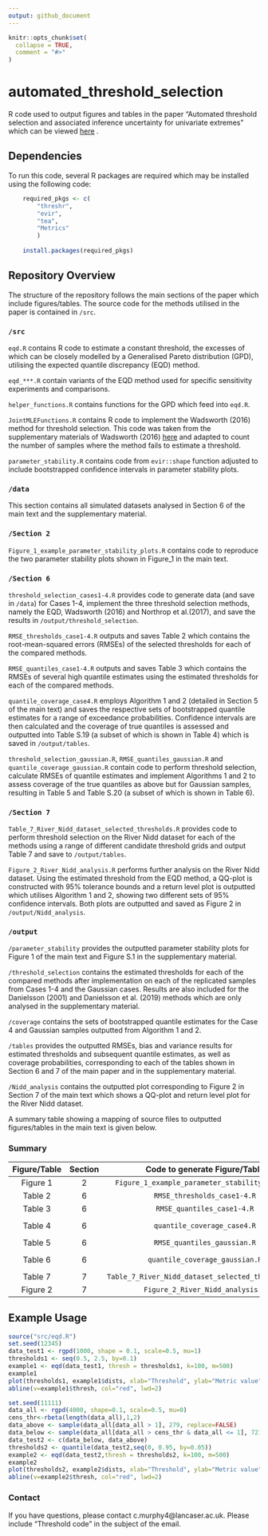 ```yaml
---
output: github_document
---
```


<!-- README.md is generated from README.Rmd. Please edit that file -->

```r
knitr::opts_chunk$set(
  collapse = TRUE,
  comment = "#>"
)
```

# automated_threshold_selection

<!-- badges: start -->
<!-- badges: end -->

R code used to output figures and tables in the paper "Automated threshold selection and associated inference uncertainty for univariate extremes" which can be viewed  [here](https://www.tandfonline.com/doi/full/10.1080/00401706.2024.2421744) .

## Dependencies
To run this code, several R packages are required which may be installed using the following code:

```r
    required_pkgs <- c(
        "threshr",
        "evir",
        "tea",
        "Metrics"
        )
        
    install.packages(required_pkgs)

```

## Repository Overview
The structure of the repository follows the main sections of the paper which include figures/tables. The source code for the methods utilised in the paper is contained in `/src`. 

### `/src`

`eqd.R` contains R code to estimate a constant threshold, the excesses of which can be closely modelled by a Generalised Pareto distribution (GPD), utilising the expected quantile discrepancy (EQD) method.

`eqd_***.R` contain variants of the EQD method used for specific sensitivity experiments and comparisons.    

`helper_functions.R` contains functions for the GPD which feed into `eqd.R`.

`JointMLEFunctions.R` contains R code to implement the Wadsworth (2016) method for threshold selection. This code was taken from the supplementary materials of Wadsworth (2016) [here](https://www.tandfonline.com/doi/abs/10.1080/00401706.2014.998345) and adapted to count the number of samples where the method fails to estimate a threshold.  

`parameter_stability.R` contains code from `evir::shape` function adjusted to include bootstrapped confidence intervals in parameter stability plots.

### `/data`

This section contains all simulated datasets analysed in Section 6 of the main text and the supplementary material.

### `/Section 2`

`Figure_1_example_parameter_stability_plots.R` contains code to reproduce the two parameter stability plots shown in Figure_1 in the main text.

### `/Section 6`

`threshold_selection_cases1-4.R` provides code to generate data (and save in `/data`) for Cases 1-4, implement the three threshold selection methods, namely the EQD, Wadsworth (2016) and Northrop et al.(2017), and save the results in `/output/threshold_selection`.

`RMSE_thresholds_case1-4.R` outputs and saves Table 2 which contains the root-mean-squared errors (RMSEs) of the selected thresholds for each of the compared methods.

`RMSE_quantiles_case1-4.R` outputs and saves Table 3 which contains the RMSEs of several high quantile estimates using the estimated thresholds for each of the compared methods.

`quantile_coverage_case4.R` employs Algorithm 1 and 2 (detailed in Section 5 of the main text) and saves the respective sets of bootstrapped quantile estimates for a range of exceedance probabilities. Confidence intervals are then calculated and the coverage of true quantiles is assessed and outputted into Table S.19 (a subset of which is shown in Table 4) which is saved in `/output/tables`.

`threshold_selection_gaussian.R`, `RMSE_quantiles_gaussian.R` and `quantile_coverage_gaussian.R` contain code to perform threshold selection, calculate RMSEs of quantile estimates and implement Algorithms 1 and 2 to assess coverage of the true quantiles as above but for Gaussian samples, resulting in Table 5 and Table S.20 (a subset of which is shown in Table 6).

### `/Section 7`

`Table_7_River_Nidd_dataset_selected_thresholds.R` provides code to perform threshold selection on the River Nidd dataset for each of the methods using a range of different candidate threshold grids and output Table 7 and save to `/output/tables`.

`Figure_2_River_Nidd_analysis.R` performs further analysis on the River Nidd dataset. Using the estimated threshold from the EQD method, a QQ-plot is constructed with 95% tolerance bounds and a return level plot is outputted which utilises Algorithm 1 and 2, showing two different sets of 95% confidence intervals. Both plots are outputted and saved as Figure 2 in `/output/Nidd_analysis`. 

### `/output`

`/parameter_stability` provides the outputted parameter stability plots for Figure 1 of the main text and Figure S.1 in the supplementary material.

`/threshold_selection` contains the estimated thresholds for each of the compared methods after implementation on each of the replicated samples from Cases 1-4 and the Gaussian cases. Results are also included for the Danielsson (2001) and Danielsson et al. (2019) methods which are only analysed in the supplementary material.

`/coverage` contains the sets of bootstrapped quantile estimates for the Case 4 and Gaussian samples outputted from Algorithm 1 and 2.

`/tables` provides the outputted RMSEs, bias and variance results for estimated thresholds and subsequent quantile estimates, as well as coverage probabilities, corresponding to each of the tables shown in Section 6 and 7 of the main paper and in the supplementary material.

`/Nidd_analysis` contains the outputted plot corresponding to Figure 2 in Section 7 of the main text which shows a QQ-plot and return level plot for the River Nidd dataset.

A summary table showing a mapping of source files to outputted figures/tables in the main text is given below.

### Summary

| Figure/Table | Section | Code to generate Figure/Table | Dependencies | 
| :-----: | :-----: | :-----: | :-----: |
| Figure 1 | 2 | `Figure_1_example_parameter_stability_plots.R` |`parameter_stability.R` | 
| Table 2 | 6 | `RMSE_thresholds_case1-4.R` |`threshold_selection_cases1-4.R` |
| Table 3 | 6 |`RMSE_quantiles_case1-4.R` |`threshold_selection_cases1-4.R` | 
| Table 4 | 6 | `quantile_coverage_case4.R` |`threshold_selection_cases1-4.R` , `eqd.R` | 
| Table 5 | 6 | `RMSE_quantiles_gaussian.R` |`threshold_selection_gaussian.R` | 
| Table 6 | 6 |`quantile_coverage_gaussian.R` | `threshold_selection_gaussian.R`, `eqd.R` | 
| Table 7 | 7 | `Table_7_River_Nidd_dataset_selected_thresholds.R` | `eqd.R`, `JointMLEFunctions.R` | 
| Figure 2 | 7 | `Figure_2_River_Nidd_analysis.R` | `eqd.R` | 


## Example Usage 

```r

source("src/eqd.R")
set.seed(12345)
data_test1 <- rgpd(1000, shape = 0.1, scale=0.5, mu=1)
thresholds1 <- seq(0.5, 2.5, by=0.1)
example1 <- eqd(data_test1, thresh = thresholds1, k=100, m=500)
example1
plot(thresholds1, example1$dists, xlab="Threshold", ylab="Metric value")
abline(v=example1$thresh, col="red", lwd=2)

set.seed(11111)
data_all <- rgpd(4000, shape=0.1, scale=0.5, mu=0)
cens_thr<-rbeta(length(data_all),1,2)
data_above <- sample(data_all[data_all > 1], 279, replace=FALSE)
data_below <- sample(data_all[data_all > cens_thr & data_all <= 1], 721, replace = FALSE)
data_test2 <- c(data_below, data_above)
thresholds2 <- quantile(data_test2,seq(0, 0.95, by=0.05))
example2 <- eqd(data_test2,thresh = thresholds2, k=100, m=500)
example2
plot(thresholds2, example2$dists, xlab="Threshold", ylab="Metric value")
abline(v=example2$thresh, col="red", lwd=2)
```

### Contact
If you have questions, please contact c.murphy4@lancaser.ac.uk. Please include "Threshold code" in the subject of the email.